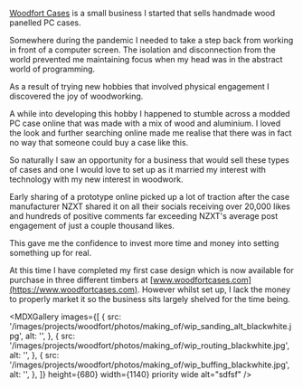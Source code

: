 
<MDXImage
  src={banner}
  width={1140}
  aspectRatio="6/3"
  priority
  wide
  layout="responsive"
  alt=""
/>

[Woodfort Cases](https://www.woodfortcases.com) is a small business I started that sells handmade wood panelled PC cases.

Somewhere during the pandemic I needed to take a step back from working in front of a computer screen. The isolation and disconnection from the world prevented me maintaining focus when my head was in the abstract world of programming.

As a result of trying new hobbies that involved physical engagement I discovered the joy of woodworking.

<MDXVideo
  src="/video/woodfort_advert_video_lowres.mp4"
  width={680}
  aspectRatio="17/10"
  caption="The Genisis case by Woodfort Cases here in Tasmanian Oak, American Walnut and Australian Blackwood."
  showMuteButton
/>

<MDXInstagramEmbed width={416} float="right" />

A while into developing this hobby I happened to stumble across
a modded PC case online that was made with a mix of wood and aluminium. I loved the
look and further searching online made me realise that there was in fact no way that
someone could buy a case like this.

So naturally I saw an opportunity for a business that would sell these types of cases and one I would love to set up as it married my interest with technology with my new interest in woodwork.

Early sharing of a prototype online picked up a lot of traction after the case manufacturer
NZXT shared it on all their socials receiving over 20,000 likes and hundreds of positive
comments far exceeding NZXT's average post engagement of just a couple thousand likes.

This gave me the confidence to invest more time and money into setting something up for real.

At this time I have completed my first case design which is now available for purchase in three different timbers at [www.woodfortcases.com](https://www.woodfortcases.com). However whilst set up, I lack the money to properly market it so the business sits largely shelved for the time being.

<MDXImage
  src={image1}
  height={680}
  width={1140}
  wide
  layout="responsive"
  alt=""
  caption="The Genesis case in the rich chocolate colouring of America Walnut."
/>

<MDXGallery
  images={[
    {
      src: '/images/projects/woodfort/photos/making_of/wip_sanding_alt_blackwhite.jpg',
      alt: '',
    },
    {
      src: '/images/projects/woodfort/photos/making_of/wip_routing_blackwhite.jpg',
      alt: '',
    },
    {
      src: '/images/projects/woodfort/photos/making_of/wip_buffing_blackwhite.jpg',
      alt: '',
    },
  ]}
  height={680}
  width={1140}
  priority
  wide
  alt="sdfsf"
/>
